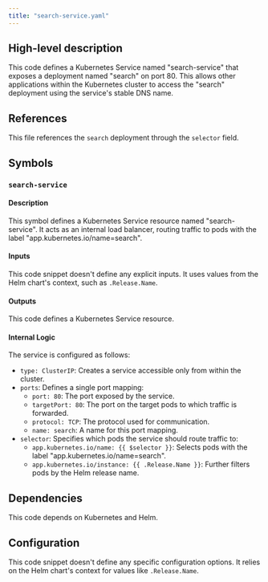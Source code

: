 ```yaml
---
title: "search-service.yaml"
---
```


## High-level description
This code defines a Kubernetes Service named "search-service" that exposes a deployment named "search" on port 80. This allows other applications within the Kubernetes cluster to access the "search" deployment using the service's stable DNS name.

## References
This file references the `search` deployment through the `selector` field.

## Symbols
### `search-service`
#### Description
This symbol defines a Kubernetes Service resource named "search-service". It acts as an internal load balancer, routing traffic to pods with the label "app.kubernetes.io/name=search".

#### Inputs
This code snippet doesn't define any explicit inputs. It uses values from the Helm chart's context, such as `.Release.Name`.

#### Outputs
This code defines a Kubernetes Service resource.

#### Internal Logic
The service is configured as follows:
- `type: ClusterIP`: Creates a service accessible only from within the cluster.
- `ports`: Defines a single port mapping:
    - `port: 80`: The port exposed by the service.
    - `targetPort: 80`: The port on the target pods to which traffic is forwarded.
    - `protocol: TCP`: The protocol used for communication.
    - `name: search`: A name for this port mapping.
- `selector`: Specifies which pods the service should route traffic to:
    - `app.kubernetes.io/name: {{ $selector }}`: Selects pods with the label "app.kubernetes.io/name=search".
    - `app.kubernetes.io/instance: {{ .Release.Name }}`: Further filters pods by the Helm release name.

## Dependencies
This code depends on Kubernetes and Helm.

## Configuration
This code snippet doesn't define any specific configuration options. It relies on the Helm chart's context for values like `.Release.Name`.
